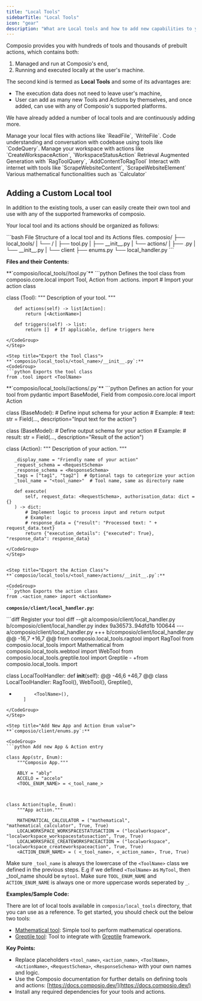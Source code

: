 ```yaml
---
title: "Local Tools"
sidebarTitle: "Local Tools"
icon: "gear"
description: "What are Local tools and how to add new capabilities to your Agents."
---
```


Composio provides you with hundreds of tools and thousands of prebuilt actions, which contains both: 
 1. Managed and run at Composio's end,
 2. Running and executed locally at the user's machine. 

The second kind is termed as **Local Tools** and some of its advantages are: 

* The execution data does not need to leave user's machine,
* User can add as many new Tools and Actions by themselves, and once added,  can use with any of Composio's supported platforms.

We have already added a number of local tools and are continuously adding more. 

<AccordionGroup title="Category of application">
    <Accordion title="FileTool">
    Manage your local files with actions like `ReadFile`, `WriteFile`.
    </Accordion>
    <Accordion title="Greptile">
    Code understanding and conversation with codebase using tools like `CodeQuery`.
    </Accordion>
    <Accordion title="LocalWorkspace">
    Manage your workspace with actions like `CreateWorkspaceAction`, `WorkspaceStatusAction`
    </Accordion>
    <Accordion title="RagTool">
    Retrieval Augmented Generation with `RagToolQuery`, `AddContentToRagTool`
    </Accordion>
    <Accordion title="WebTool">
    Interact with internet with tools like `ScrapeWebsiteContent`, `ScrapeWebsiteElement`
    </Accordion>    
    <Accordion title="Mathematical">
    Various mathematical functionalities such as `Calculator`
    </Accordion>
</AccordionGroup>

## Adding a Custom Local tool

In addition to the existing tools, a user can easily create their own tool and use with any of the supported frameworks of composio.


Your local tool and its actions should be organized as follows:

<CodeGroup>
```bash File Structure of a local tool and its Actions files.
composio/
├── local_tools/
|   └── <tool_name>/
|       ├── tool.py
|       ├── __init__.py
|       └── actions/
|           ├── <action_name>.py
|           └── __init__.py
|
└── client
    ├── enums.py
    └── local_handler.py
```
</CodeGroup>

**Files and their Contents:**

<Steps>
<Step title="Define the Tool Class">
**`composio/local_tools/<tool_name>/tool.py`**

<CodeGroup>
   ```python Defines the tool class
   from composio.core.local import Tool, Action
   from .actions.<action_name> import <ActionName>  # Import your action class

   class <ToolName>(Tool):
       """
       Description of your tool.
       """

       def actions(self) -> list[Action]:
           return [<ActionName>]

       def triggers(self) -> list:
           return []  # If applicable, define triggers here
   ```
</CodeGroup>
</Step>

<Step title="Export the Tool Class">
**`composio/local_tools/<tool_name>/__init__.py`:**
<CodeGroup>
   ```python Exports the tool class
   from .tool import <ToolName>
   ```
</CodeGroup>
</Step>

<Step title="Define an Action for Your Tool">
**`composio/local_tools/<tool_name>/actions/<action_name>.py`** 

<CodeGroup>
   ```python Defines an action for your tool
   from pydantic import BaseModel, Field
   from composio.core.local import Action

   class <RequestSchema>(BaseModel):
       # Define input schema for your action
       # Example:
       # text: str = Field(..., description="Input text for the action")

   class <ResponseSchema>(BaseModel):
       # Define output schema for your action
       # Example:
       # result: str = Field(..., description="Result of the action")

   class <ActionName>(Action):
       """
       Description of your action.
       """

       _display_name = "Friendly name of your action"
       _request_schema = <RequestSchema>
       _response_schema = <ResponseSchema>
       _tags = ["tag1", "tag2"]  # Optional tags to categorize your action
       _tool_name = "<tool_name>"  # Tool name, same as directory name

       def execute(
           self, request_data: <RequestSchema>, authorisation_data: dict = {}
       ) -> dict:
           # Implement logic to process input and return output
           # Example:
           # response_data = {"result": "Processed text: " + request_data.text}
           return {"execution_details": {"executed": True}, "response_data": response_data}
   ```
</CodeGroup>
</Step>


<Step title="Export the Action Class">
**`composio/local_tools/<tool_name>/actions/__init__.py`:** 

<CodeGroup>
   ```python Exports the action class
   from .<action_name> import <ActionName>
   ```
</CodeGroup>
</Step>

<Step title="Register the Tool">

**`composio/client/local_handler.py`:** 

<CodeGroup>
```diff Register your tool
diff --git a/composio/client/local_handler.py b/composio/client/local_handler.py
index 9a36573..94dfd1b 100644
--- a/composio/client/local_handler.py
+++ b/composio/client/local_handler.py
@@ -16,7 +16,7 @@ from composio.local_tools.ragtool import RagTool
 from composio.local_tools import Mathematical
 from composio.local_tools.webtool import WebTool
 from composio.local_tools.greptile.tool import Greptile
-
+from composio.local_tools.<tool_name> import <ToolName>
 
 class LocalToolHandler:
     def __init__(self):
@@ -46,6 +46,7 @@ class LocalToolHandler:
             RagTool(),
             WebTool(),
             Greptile(),
+            <ToolName>(),
         ]
```
</CodeGroup>
</Step>

<Step title="Add New App and Action Enum value">
**`composio/client/enums.py`:** 

<CodeGroup>
```python Add new App & Action entry

class App(str, Enum):
    """Composio App."""

    ABLY = "ably"
    ACCELO = "accelo"
    <TOOL_ENUM_NAME> = <_tool_name_>



class Action(tuple, Enum):
    """App action."""

    MATHEMATICAL_CALCULATOR = ("mathematical", "mathematical_calculator", True, True)
    LOCALWORKSPACE_WORKSPACESTATUSACTION = ("localworkspace", "localworkspace_workspacestatusaction", True, True)
    LOCALWORKSPACE_CREATEWORKSPACEACTION = ("localworkspace", "localworkspace_createworkspaceaction", True, True)
    <ACTION_ENUM_NAME> = ( <_tool_name>, <_action_name>, True, True)

```
</CodeGroup>
</Step>
</Steps>


<Info> Make sure `_tool_name` is always the lowercase of the `<ToolName>` class we defined in the previous steps. E.g if we defined `<ToolName>` as `MyTool`, then _tool_name should be `mytool`.</Info>
<Info> Make sure `TOOL_ENUM_NAME` and `ACTION_ENUM_NAME` is always one or more uppercase words seperated by `_`.</Info>


**Examples/Sample Code:**

There are lot of local tools available in `composio/local_tools` directory, that you can use as a reference. To get started, you should check out the below two tools:

- [Mathematical tool](https://github.com/SamparkAI/composio_sdk/blob/main/composio/local_tools/mathematical/tool.py): Simple tool to perform mathematical operations.
- [Greptile tool](https://github.com/SamparkAI/composio_sdk/blob/main/composio/local_tools/greptile/tool.py): Tool to integrate with [Greptile](https://github.com/hwchase17/greptile) framework.

**Key Points:**

* Replace placeholders `<tool_name>`, `<action_name>`, `<ToolName>`, `<ActionName>`, `<RequestSchema>`, `<ResponseSchema>` with your own names and logic.
* Use the Composio documentation for further details on defining tools and actions: [https://docs.composio.dev/](https://docs.composio.dev/)
* Install any required dependencies for your tools and actions.
